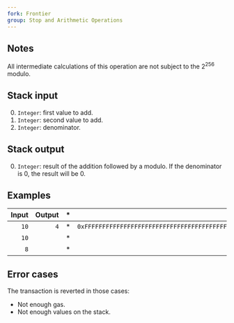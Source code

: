 ```yaml
---
fork: Frontier
group: Stop and Arithmetic Operations
---
```


## Notes

All intermediate calculations of this operation are not subject to the 2<sup>256</sup> modulo.

## Stack input

0. `Integer`: first value to add.
1. `Integer`: second value to add.
2. `Integer`: denominator.

## Stack output

0. `Integer`: result of the addition followed by a modulo. If the denominator is 0, the result will be 0.

## Examples

| Input | Output | * | Input | Output |
|------:|-------:|-|------:|-------:|
| `10` | `4` | * | `0xFFFFFFFFFFFFFFFFFFFFFFFFFFFFFFFFFFFFFFFFFFFFFFFFFFFFFFFFFFFFFFFF` | `1` |
| `10` | | * | `2` | |
| `8` | | * | `2` | |

## Error cases

The transaction is reverted in those cases:
- Not enough gas.
- Not enough values on the stack.
